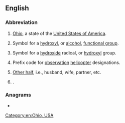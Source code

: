 {{also|oh|он|өн|애|óh|öh}}
==English==

===Abbreviation===
{{rfc-header|Abbreviation}}
{{head|en|abbreviation}}

# {{lb|en|US}} [[Ohio]], a state of the [[United States of America]].
# {{lb|en|organic chemistry}} Symbol for a [[hydroxyl]], or [[alcohol]], [[functional group]].
# {{lb|en|inorganic chemistry}} Symbol for a [[hydroxide]] radical, or [[hydroxyl]] group.
# {{lb|en|US|army|aviation}} Prefix code for [[observation]] [[helicopter]] designations.
# {{lb|en|Internet slang}} [[other half|Other half]], i.e., husband, wife, partner, etc.
# {{initialism of|office hours|lang=en}}.

{{topics|en|States of the United States}}

===Anagrams===
* {{anagrams|en|'ho|HO|Ho|H₂O|h/o|ho}}

[[Category:en:Ohio, USA]]